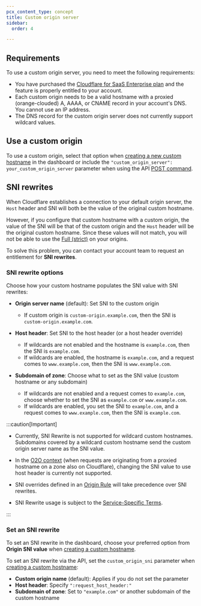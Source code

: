 ```yaml
---
pcx_content_type: concept
title: Custom origin server
sidebar:
  order: 4

---
```



<Render file="custom-origin-server-definition" />

<Render file="ssl-for-saas-plan-limitation" />

## Requirements

To use a custom origin server, you need to meet the following requirements:

* You have purchased the [Cloudflare for SaaS Enterprise plan](/cloudflare-for-platforms/cloudflare-for-saas/plans/) and the feature is properly entitled to your account.
* Each custom origin needs to be a valid hostname with a proxied (orange-clouded) A, AAAA, or CNAME record in your account's DNS. You cannot use an IP address.
* The DNS record for the custom origin server does not currently support wildcard values.

## Use a custom origin

To use a custom origin, select that option when [creating a new custom hostname](/cloudflare-for-platforms/cloudflare-for-saas/security/certificate-management/issue-and-validate/) in the dashboard or include the `"custom_origin_server": your_custom_origin_server` parameter when using the API [POST command](/api/resources/custom_hostnames/methods/create/).

## SNI rewrites

When Cloudflare establishes a connection to your default origin server, the `Host` header and <GlossaryTooltip term="Server Name Indication (SNI)">SNI</GlossaryTooltip> will both be the value of the original custom hostname.

However, if you configure that custom hostname with a custom origin, the value of the SNI will be that of the custom origin and the `Host` header will be the original custom hostname. Since these values will not match, you will not be able to use the [Full (strict)](/ssl/origin-configuration/ssl-modes/full-strict/) on your origins.

To solve this problem, you can contact your account team to request an entitlement for **SNI rewrites**.

### SNI rewrite options

Choose how your custom hostname populates the SNI value with SNI rewrites:

* **Origin server name** (default): Set SNI to the custom origin

  * If custom origin is `custom-origin.example.com`, then the SNI is `custom-origin.example.com`.

* **Host header**: Set SNI to the host header (or a host header override)

  * If wildcards are not enabled and the hostname is `example.com`, then the SNI is `example.com`.
  * If wildcards are enabled, the hostname is `example.com`, and a request comes to `www.example.com`, then the SNI is `www.example.com`.

* **Subdomain of zone**: Choose what to set as the SNI value (custom hostname or any subdomain)
  * If wildcards are not enabled and a request comes to `example.com`, choose whether to set the SNI as `example.com` or `www.example.com`.
  * If wildcards are enabled, you set the SNI to `example.com`, and a request comes to `www.example.com`, then the SNI is `example.com`.

:::caution[Important]


* Currently, SNI Rewrite is not supported for wildcard custom hostnames. Subdomains covered by a wildcard custom hostname send the custom origin server name as the SNI value.

* In the [O2O context](/cloudflare-for-platforms/cloudflare-for-saas/saas-customers/how-it-works/) (when requests are originating from a proxied hostname on a zone also on Cloudflare), changing the SNI value to use host header is currently not supported.

* SNI overrides defined in an [Origin Rule](/rules/origin-rules/) will take precedence over SNI rewrites.

* SNI Rewrite usage is subject to the [Service-Specific Terms](https://www.cloudflare.com/service-specific-terms-application-services/#ssl-for-saas-terms).


:::

### Set an SNI rewrite

To set an SNI rewrite in the dashboard, choose your preferred option from **Origin SNI value** when [creating a custom hostname](/cloudflare-for-platforms/cloudflare-for-saas/security/certificate-management/issue-and-validate/).

To set an SNI rewrite via the API, set the `custom_origin_sni` parameter when [creating a custom hostname](/api/resources/custom_hostnames/methods/create/):

* **Custom origin name** (default): Applies if you do not set the parameter
* **Host header**: Specify `":request_host_header:"`
* **Subdomain of zone**: Set to `"example.com"` or another subdomain of the custom hostname

